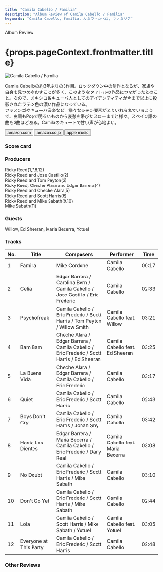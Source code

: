 ```yaml
---
title: "Camila Cabello / Familia"
description: "Album Review of Camila Cabello / Familia"
keywords: "Camila Cabello, Familia, カミラ・カベロ, ファミリア"
---
```






<p className="largeP">Album Review</p>
<h1 className="h1--no--margin">{props.pageContext.frontmatter.title}</h1>
<Row  className="image-card-group">
	<Column colMd={3} colLg={4} noGutterMdLeft="">
       <ImageCard>

![Camila Cabello / Familia](../../images/cd/camilacabello3L.jpg)

</ImageCard>
	</Column>
	<Column colMd={4} colLg={8} noGutterMdLeft="">
		<p>
			Camila Cabelloの約3年ぶりの3作目。ロックダウン中の制作となるが、家族や自身を見つめなおすことが多く、このようなタイトルの作品につながったとのこと。なので、メキシコ系キューバ人としてのアイデンティティが今まで以上に投影されたラテン色の濃い作品になっている。
			<br/>フラメンゴやキューバ音楽など、様々なラテン要素がとりいれられているようで、曲調もPopで明るいものから哀愁を帯びたスローまでと様々。スペイン語の曲も3曲ほどある。Camilaのキュートで甘い声が心地よい。
		</p>
		<div>
		  <Button className="button-right-mergin"  href="https://amzn.to/3TLaMJz" renderIcon={ArrowUpRight} size='sm' kind='primary'>
  	    amazon.com
  	  </Button>
  	  <Button className="button-right-mergin"  href="https://amzn.to/3G9Pr9e" renderIcon={ArrowUpRight} size='sm' kind='secondary'>
  	    amazon.co.jp
  	  </Button>
			<Button className="button-right-mergin"  href="https://apple.co/3Erm3dy" renderIcon={ArrowUpRight} size='sm' kind='tertiary'>
  	    apple music
  	  </Button>
			<AdvJS2/>
		</div>
	</Column>
</Row>
<Row >
	<Column colMd={4} colLg={4} noGutterMdLeft="">
		<div>
			<h3>Score card</h3>
			<SliderJS1 value="5" />
			<SliderJS2 value="2" />
			<SliderJS3 value="1" />
			<SliderJS4 value="8" />
		</div>
	</Column>
	<Column colMd={8} colLg={8} noGutterMdLeft="">
	<div>
	<h3>Producers</h3>
	<p>
		Ricky Reed(1,7,8,12)
		<br/>Ricky Reed and Jose Castillo(2)
		<br/>Ricky Reed and Tom Peyton(3)
		<br/>Ricky Reed, Cheche Alara and Edgar Barrera(4)
		<br/>Ricky Reed and Cheche Alara(5)
		<br/>Ricky Reed and Scott Harris(6)
		<br/>Ricky Reed and Mike Sabath(9,10)
		<br/>Mike Sabath(11)
	</p>
	<h3>Guests</h3>
	<p>
		Willow, Ed Sheeran, Maria Becerra, Yotuel
	</p>
	</div>
	</Column>
</Row>

<h3>Tracks</h3>

| No. | Title                  | Composers                                                                                 | Performer                          | Time  |
| --- | ---------------------- | ----------------------------------------------------------------------------------------- | ---------------------------------- | ----- |
| 1   | Familia                | Mike Cordone                                                                              | Camila Cabello                     | 00:17 |
| 2   | Celia                  | Edgar Barrera / Carolina Bern / Camila Cabello / Jose Castillo / Eric Frederic            | Camila Cabello                     | 02:33 |
| 3   | Psychofreak            | Camila Cabello / Eric Frederic / Scott Harris / Tom Peyton / Willow Smith                 | Camila Cabello feat. Willow        | 03:21 |
| 4   | Bam Bam                | Cheche Alara / Edgar Barrera / Camila Cabello / Eric Frederic / Scott Harris / Ed Sheeran | Camila Cabello feat. Ed Sheeran    | 03:25 |
| 5   | La Buena Vida          | Cheche Alara / Edgar Barrera / Camila Cabello / Eric Frederic                             | Camila Cabello                     | 03:17 |
| 6   | Quiet                  | Camila Cabello / Eric Frederic / Scott Harris                                             | Camila Cabello                     | 02:43 |
| 7   | Boys Don't Cry         | Camila Cabello / Eric Frederic / Scott Harris / Jonah Shy                                 | Camila Cabello                     | 03:42 |
| 8   | Hasta Los Dientes      | Edgar Barrera / Maria Becerra / Camila Cabello / Eric Frederic / Dany Real                | Camila Cabello feat. Maria Becerra | 03:08 |
| 9   | No Doubt               | Camila Cabello / Eric Frederic / Scott Harris / Mike Sabath                               | Camila Cabello                     | 03:10 |
| 10  | Don't Go Yet           | Camila Cabello / Eric Frederic / Scott Harris / Mike Sabath                               | Camila Cabello                     | 02:44 |
| 11  | Lola                   | Camila Cabello / Scott Harris / Mike Sabath / Yotuel                                      | Camila Cabello feat. Yotuel        | 03:05 |
| 12  | Everyone at This Party | Camila Cabello / Eric Frederic / Scott Harris                                             | Camila Cabello                     | 02:48 |

<h3>Other Reviews</h3>

<Row>
  <Column colMd={3} colLg={3} noGutterMdLeft>
    <Review1 />
  </Column>
</Row>
<Row>
  <Column colMd={3} colLg={3} noGutterMdLeft>
    <Review2 />
  </Column>
</Row>

<AdvJS3 />
